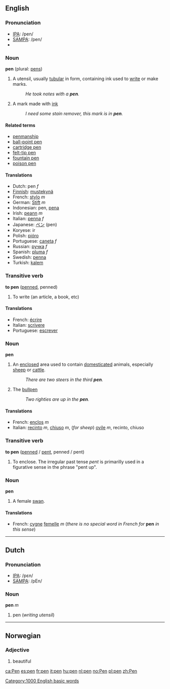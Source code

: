 ==English==
===Pronunciation===
*[[w:IPA|IPA]]: /pen/
*[[w:SAMPA|SAMPA]]: /pen/
*{{audio|en-us-inlandnorth-pen.ogg|Audio (US-Inland North)}}
===Noun===
'''pen''' (plural: [[pens]])

#A utensil, usually [[tubular]] in form, containing ink used to [[write]] or make marks.
#: ''He took notes with a '''pen'''.''
# A mark made with [[ink]]
#: ''I need some stain remover, this mark is in '''pen'''.''

====Related terms====
*[[penmanship]]
*[[ball-point pen]]
*[[cartridge pen]]
*[[felt-tip pen]]
*[[fountain pen]]
*[[poison pen]]

====Translations====
*Dutch: pen ''f''
*[[Finnish]]: [[mustekynä]]
*French: [[stylo]] ''m''
*German: [[Stift]] ''m''
*Indonesian: pen, [[pena]]
*Irish: [[peann]] ''m''
*Italian: [[penna]] ''f''
*Japanese: [[ペン]] (pen)
*Koryese: ir
*Polish: [[pióro]]
*Portuguese: [[caneta]] ''f''
*Russian: [[ручка]] ''f''
*Spanish: [[pluma]] ''f''
*Swedish: [[penna]]
*Turkish: [[kalem]]

===Transitive verb===
'''to pen''' ([[penned]], penned)

#To write (an article, a book, etc)

====Translations====
*French: [[écrire]]
*Italian: [[scrivere]]
*Portuguese: [[escrever]]

===Noun===
'''pen'''

#An [[enclose]]d area used to contain [[domesticated]] animals, especially [[sheep]] or [[cattle]].
#: ''There are two steers in the third '''pen'''.''
#{{baseball}} The [[bullpen]]
#: ''Two righties are up in the '''pen'''.''


====Translations====
*French: [[enclos]] ''m''
*Italian: [[recinto]] ''m'', [[chiuso]] ''m'', (''for sheep'') [[ovile]] ''m'', recinto, chiuso

===Transitive verb===
'''to pen''' ([[penned]] / [[pent]], penned / pent)

#To enclose. The irregular past tense ''pent'' is primarilly used in a figurative sense in the phrase "pent up".

===Noun===
'''pen'''

#A female [[swan]].

====Translations====
*French: [[cygne]] [[femelle]] ''m'' (''there is no special word in French for'' '''pen''' ''in this sense'')

----
==Dutch==
===Pronunciation===
*[[w:IPA|IPA]]: /pεn/
*[[w:SAMPA|SAMPA]]: /pEn/

===Noun===
'''pen''' ''m''

#pen (''writing utensil'')

----
==Norwegian==

===Adjective===
#beautiful

[[Category:1000 English basic words]]

[[ca:Pen]]
[[es:pen]]
[[fr:pen]]
[[it:pen]]
[[hu:pen]]
[[nl:pen]]
[[no:Pen]]
[[pl:pen]]
[[zh:Pen]]